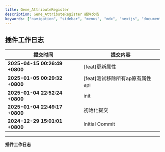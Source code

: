 ```yaml
---
title: Gene_AttributeRegister
description: Gene_AttributeRegister 插件文档
keywords: ["navigation", "sidebar", "menus", "mdx", "nextjs", "documents"]
---
```


## 插件工作日志

| 提交时间                              | 提交内容                                                                          |
|--------------------------------------|---------------------------------------------------------------------------------|
| **2025-04-15 00:26:49 +0800** | [feat]更新属性 |
| **2025-01-05 00:29:32 +0800** | [feat]测试移除所有ap原有属性api |
| **2025-01-04 22:52:24 +0800** | init |
| **2025-01-04 22:49:17 +0800** | 初始化提交 |
| **2024-12-29 15:01:01 +0800** | Initial Commit |

---
**插件工作日志**




